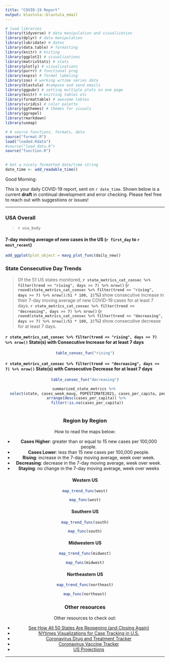 ```yaml
---
title: "COVID-19 Report"
output: blastula::blastula_email
---
```



```r
# load libraries
library(tidyverse) # data manipulation and visualization
library(dplyr) # data manipulation
library(lubridate) # dates
library(data.table) # formatting 
library(knitr) # kniting 
library(ggplot2) # visualizations
library(matrixStats) # stats
library(plotly) # visualizations
library(purrr) # functional prog
library(expss) # format labeling 
library(zoo) # working w/time series data
library(blastula) #compose and send emails 
library(ggpubr) # setting multiple plots on one page
library(knitr) # knitting tables etc 
library(formattable) # awesome tables
library(viridis) # color palette
library(ggthemes) # themes for visuals
library(ggrepel)
library(rmarkdown)
library(usmap)

# # source functions, formats, data
source("format.R")
load("loaded.Rdata")
#source("load_data.R")
source("function.R")

 
# Get a nicely formatted date/time string
date_time <- add_readable_time()

```


Good Morning:

This is your daily COVID-19 report, sent on `r date_time`. Shown below is a current **draft** in continual development and error checking. Please feel free to reach out with suggestions or issues!

---


### USA Overall

> `r usa_body`    

#### 7-day moving average of new cases in the US (`r first_day` to `r most_recent`)
```r

add_ggplot(plot_object = mavg_plot_func(daily_new))

```

### State Consecutive Day Trends 

> Of the 51 US states monitored, **`r state_metrics_cat_consec %>% filter(trend == "rising", days >= 7) %>% nrow()` (`r round(state_metrics_cat_consec %>% filter(trend == "rising", days >= 7) %>% nrow()/51 * 100, 2)`%) ** show consecutive increase in their 7-day moving average of new COVID-19 cases for at least 7 days. **`r state_metrics_cat_consec %>% filter(trend == "decreasing", days >= 7) %>% nrow()` (`r round(state_metrics_cat_consec %>% filter(trend == "decreasing", days >= 7) %>% nrow()/51 * 100, 2)`%)** show consecutive decrease for at least 7 days.
 
#### **`r state_metrics_cat_consec %>% filter(trend == "rising", days >= 7) %>% nrow()`** State(s) with Consecutive Increase for at least 7 days
<center>
```r
table_consec_fun("rising")
```
</center>


####  **`r state_metrics_cat_consec %>% filter(trend == "decreasing", days >= 7) %>% nrow()`** State(s) with Consecutive Decrease for at least 7 days

<center>
```r
table_consec_fun("decreasing")
```

<center>        
```r
summarized_state_metrics %>% 
  select(state, cases_week_mavg, POPESTIMATE2021, cases_per_capita, people_fully_vaccinated_per_hundred, days_since_infl, trend) %>% 
  arrange(desc(cases_per_capita)) %>% 
  filter(!is.na(cases_per_capita))
  
```


### Region by Region 

How to read the maps below:    

*  **Cases Higher**: greater than or equal to 15 new cases per 100,000 people.   
*  **Cases Lower**: less than 15 new cases per 100,000 people.   
*  **Rising**: increase in the 7-day moving average, week over week.   
*  **Decreasing**: decrease in the 7-day moving average, week over week.  
*  **Staying**: no change in the 7-day moving average,  week over weeks

#### **Western US**

<center>
```r
map_trend_func(west)
```
</center>

<center>
```r
map_func(west)
```
</center>

#### **Southern US**

<center>
```r
map_trend_func(south)
```
</center>

<center>
```r
map_func(south)
```
</center>

#### **Midwestern US**
<center>
```r
map_trend_func(midwest)

```
</center>

<center>
```r
map_func(midwest)

```
</center>

#### **Northeastern US**
<center>
```r
map_trend_func(northeast)
```
</center>

<center>
```r
map_func(northeast)
```
</center>

  

### Other resources
Other resources to check out:

*  [See How All 50 States Are Reopening (and Closing Again)](https://www.nytimes.com/interactive/2020/us/states-reopen-map-coronavirus.html)
*  [NYtimes Visualizations for Case Tracking in U.S.](https://www.nytimes.com/interactive/2020/us/coronavirus-us-cases.html)
*  [Coronavirus Drug and Treatment Tracker](https://www.nytimes.com/interactive/2020/science/coronavirus-drugs-treatments.html)
*  [Coronavirus Vaccine Tracker](https://www.nytimes.com/interactive/2020/science/coronavirus-vaccine-tracker.html)
*  [US Projections](https://covid19.healthdata.org/united-states-of-america?view=total-deaths&tab=trend)


---
